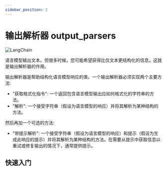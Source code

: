 ```yaml
---
sidebar_position: 2
---
```

# 输出解析器 output_parsers

![LangChain](https://pica.zhimg.com/50/v2-56e8bbb52aa271012541c1fe1ceb11a2_r.gif 'LangChain中文网')


语言模型输出文本。但很多时候，您可能希望获得比仅文本更结构化的信息。这就是输出解析器的作用。

输出解析器是帮助结构化语言模型响应的类。一个输出解析器必须实现两个主要方法:

- "获取格式化指令": 一个返回包含语言模型输出应如何格式化的字符串的方法。
- "解析": 一个接受字符串（假设为语言模型的响应）并将其解析为某种结构的方法。

然后再加一个可选的方法:

- "带提示解析": 一个接受字符串（假设为语言模型的响应）和提示（假设为生成此响应的提示）并将其解析为某种结构的方法。在需要从提示中获取信息以重试或修复输出的情况下，通常提供提示。

## 快速入门


<GetStarted/>
